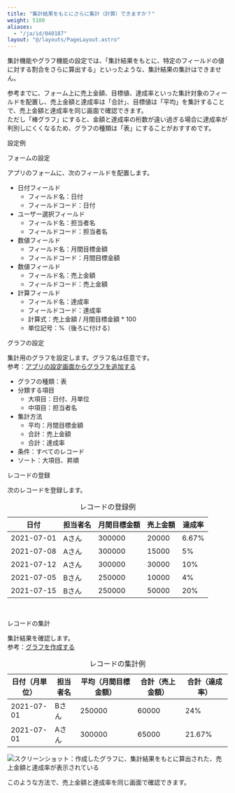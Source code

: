 ```yaml
---
title: "集計結果をもとにさらに集計（計算）できますか？"
weight: 5100
aliases:
  - "/ja/id/040187"
layout: "@/layouts/PageLayout.astro"
---
```



集計機能やグラフ機能の設定では、「集計結果をもとに、特定のフィールドの値に対する割合をさらに算出する」といったような、集計結果の集計はできません。

参考までに、フォーム上に売上金額、目標値、達成率といった集計対象のフィールドを配置し、売上金額と達成率は「合計」、目標値は「平均」を集計することで、売上金額と達成率を同じ画面で確認できます。  
ただし「棒グラフ」にすると、金額と達成率の桁数が違い過ぎる場合に達成率が判別しにくくなるため、グラフの種類は「表」にすることがおすすめです。  

<Heading id="app_qa_example_graph_table_10">設定例</Heading>

<Heading level={3} id="app_qa_example_graph_table_1010">フォームの設定</Heading>

アプリのフォームに、次のフィールドを配置します。

* 日付フィールド
  * フィールド名：日付
  * フィールドコード：日付
* ユーザー選択フィールド
  * フィールド名：担当者名
  * フィールドコード：担当者名
* 数値フィールド
  * フィールド名：月間目標金額
  * フィールドコード：月間目標金額
* 数値フィールド
  * フィールド名：売上金額
  * フィールドコード：売上金額
* 計算フィールド
  * フィールド名：達成率
  * フィールドコード：達成率
  * 計算式：売上金額 / 月間目標金額 * 100
  * 単位記号：%（後ろに付ける）

<Heading level={3} id="app_qa_example_graph_table_1020">グラフの設定</Heading>

集計用のグラフを設定します。グラフ名は任意です。  
参考：[アプリの設定画面からグラフを追加する](/k/ja/id/040586.html)

* グラフの種類：表
* 分類する項目
  * 大項目：日付、月単位
  * 中項目：担当者名
* 集計方法
  * 平均：月間目標金額
  * 合計：売上金額
  * 合計：達成率
* 条件：すべてのレコード
* ソート：大項目、昇順

<Heading level={3} id="app_qa_example_graph_table_1030">レコードの登録</Heading>

次のレコードを登録します。

<table>
<caption>レコードの登録例</caption>
    <thead>
        <tr>
            <th>日付</th>
            <th>担当者名</th>
            <th>月間目標金額</th>
            <th>売上金額</th>
            <th>達成率</th>
        </tr>
    </thead>
    <tbody>
        <tr>
        <td>2021-07-01</td>
        <td>Aさん</td>
        <td>300000</td>
        <td>20000</td>
        <td>6.67%</td>
        </tr>
        <tr>
        <td>2021-07-08</td>
        <td>Aさん</td>
        <td>300000</td>
        <td>15000</td>
        <td>5%</td>
        </tr>
        <tr>
        <td>2021-07-12</td>
        <td>Aさん</td>
        <td>300000</td>
        <td>30000</td>
        <td>10%</td>
        </tr>
        <tr>
        <td>2021-07-05</td>
        <td>Bさん</td>
        <td>250000</td>
        <td>10000</td>
        <td>4%</td>
        </tr>
        <tr>
        <td>2021-07-15</td>
        <td>Bさん</td>
        <td>250000</td>
        <td>50000</td>
        <td>20%</td>
        </tr>
    </tbody>
</table>
<br />

<Heading level={3} id="app_qa_example_graph_table_1040">レコードの集計</Heading>

集計結果を確認します。  
参考：[グラフを作成する](/k/ja/id/040468.html)

<table>
<caption>レコードの集計例</caption>
    <thead>
        <tr>
            <th>日付（月単位）</th>
            <th>担当者名</th>
            <th>平均（月間目標金額）</th>
            <th>合計（売上金額）</th>
            <th>合計（達成率）</th>
        </tr>
    </thead>
    <tbody>
    <tr>
        <td>2021-07-01</td>
        <td>Bさん</td>
        <td>250000</td>
        <td>60000</td>
        <td>24%</td>
    </tr>
    <tr>
        <td>2021-07-01</td>
        <td>Aさん</td>
        <td>300000</td>
        <td>65000</td>
        <td>21.67%</td>
    </tr>
    </tbody>
</table>

<Img src="/k/kintone/img-ja/example_graph_table_01.png" alt="スクリーンショット：作成したグラフに、集計結果をもとに算出された、売上金額と達成率が表示されている" />

このような方法で、売上金額と達成率を同じ画面で確認できます。
